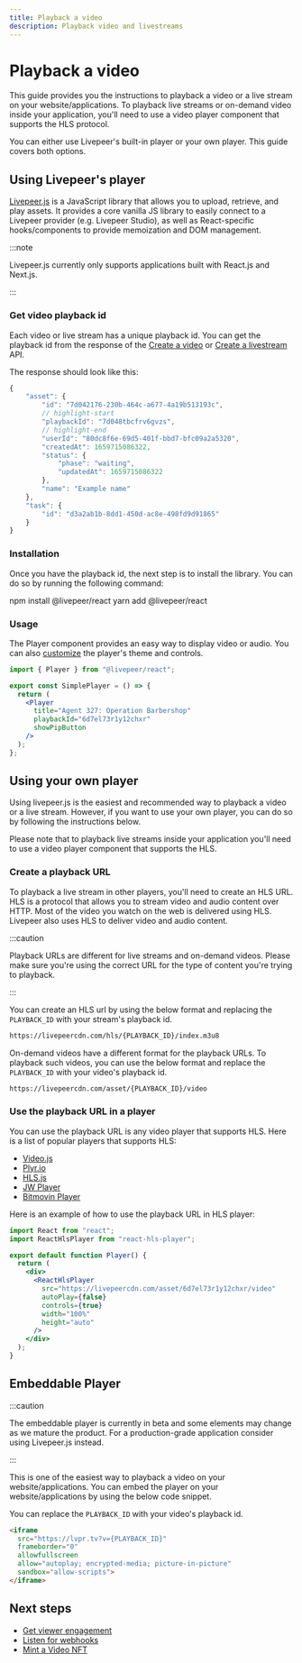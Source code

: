 ```yaml
---
title: Playback a video
description: Playback video and livestreams
---
```



# Playback a video

This guide provides you the instructions to playback a video or a live stream on
your website/applications. To playback live streams or on-demand video inside
your application, you'll need to use a video player component that supports the
HLS protocol.

You can either use Livepeer's built-in player or your own player. This guide
covers both options.

## Using Livepeer's player

[Livepeer.js](https://livepeerjs.org/) is a JavaScript library that allows you
to upload, retrieve, and play assets. It provides a core vanilla JS library to
easily connect to a Livepeer provider (e.g. Livepeer Studio), as well as
React-specific hooks/components to provide memoization and DOM management.

:::note

Livepeer.js currently only supports applications built with React.js and
Next.js.

:::

### Get video playback id

Each video or live stream has a unique playback id. You can get the playback id
from the response of the [Create a video](/reference/api/create-asset-with-url)
or [Create a livestream](/reference/api/create-stream) API.

The response should look like this:

```js
{
    "asset": {
        "id": "7d042176-230b-464c-a677-4a19b513193c",
        // highlight-start
        "playbackId": "7d048tbcfrv6gvzs",
        // highlight-end
        "userId": "80dc8f6e-69d5-401f-bbd7-bfc09a2a5320",
        "createdAt": 1659715086322,
        "status": {
            "phase": "waiting",
            "updatedAt": 1659715086322
        },
        "name": "Example name"
    },
    "task": {
        "id": "d3a2ab1b-8dd1-450d-ac8e-498fd9d91865"
    }
}
```

### Installation

Once you have the playback id, the next step is to install the library. You can
do so by running the following command:

<Tabs>
  <TabItem value="npm" label="npm">
    <CodeBlock language="bash">npm install @livepeer/react</CodeBlock>
  </TabItem>
  <TabItem value="yarn" label="yarn">
    <CodeBlock language="bash">yarn add @livepeer/react</CodeBlock>
  </TabItem>
</Tabs>

### Usage

The Player component provides an easy way to display video or audio. You can
also [customize](https://livepeerjs.org/react/Player) the player's theme and
controls.

```jsx
import { Player } from "@livepeer/react";

export const SimplePlayer = () => {
  return (
    <Player
      title="Agent 327: Operation Barbershop"
      playbackId="6d7el73r1y12chxr"
      showPipButton
    />
  );
};
```

<Player />

## Using your own player

Using livepeer.js is the easiest and recommended way to playback a video or a
live stream. However, if you want to use your own player, you can do so by
following the instructions below.

Please note that to playback live streams inside your application you'll need to
use a video player component that supports the HLS.

### Create a playback URL

To playback a live stream in other players, you'll need to create an HLS URL.
HLS is a protocol that allows you to stream video and audio content over HTTP.
Most of the video you watch on the web is delivered using HLS. Livepeer also
uses HLS to deliver video and audio content.

:::caution

Playback URLs are different for live streams and on-demand videos. Please make
sure you're using the correct URL for the type of content you're trying to
playback.

:::

You can create an HLS url by using the below format and replacing the
`PLAYBACK_ID` with your stream's playback id.

```txt
https://livepeercdn.com/hls/{PLAYBACK_ID}/index.m3u8
```

On-demand videos have a different format for the playback URLs. To playback such
videos, you can use the below format and replace the `PLAYBACK_ID` with your
video's playback id.

```txt
https://livepeercdn.com/asset/{PLAYBACK_ID}/video
```

### Use the playback URL in a player

You can use the playback URL is any video player that supports HLS. Here is a
list of popular players that supports HLS:

- [Video.js](https://videojs.com/)
- [Plyr.io](https://plyr.io/)
- [HLS.js](https://github.com/video-dev/hls.js)
- [JW Player](https://www.jwplayer.com/html5-video-player/)
- [Bitmovin Player](https://bitmovin.com/video-player/)

Here is an example of how to use the playback URL in HLS player:

```jsx
import React from "react";
import ReactHlsPlayer from "react-hls-player";

export default function Player() {
  return (
    <div>
      <ReactHlsPlayer
        src="https://livepeercdn.com/asset/6d7el73r1y12chxr/video"
        autoPlay={false}
        controls={true}
        width="100%"
        height="auto"
      />
    </div>
  );
}
```

<HTMLPlayer />

## Embeddable Player

:::caution

The embeddable player is currently in beta and some elements may change as we
mature the product. For a production-grade application consider using
Livepeer.js instead.

:::

This is one of the easiest way to playback a video on your website/applications.
You can embed the player on your website/applications by using the below code
snippet.

You can replace the `PLAYBACK_ID` with your video's playback id.

```html
<iframe
  src="https://lvpr.tv?v={PLAYBACK_ID}"
  frameborder="0"
  allowfullscreen
  allow="autoplay; encrypted-media; picture-in-picture"
  sandbox="allow-scripts">
</iframe>
```

<IframePlayer />

## Next steps

- [Get viewer engagement](/guides/get-viewer-engagement/dashboard)
- [Listen for webhooks](/guides/listen-for-webhooks)
- [Mint a Video NFT](/guides/mint-a-video-nft)

